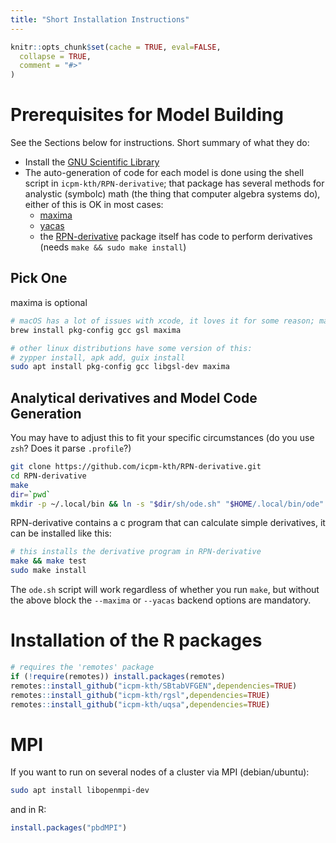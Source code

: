 ```yaml
---
title: "Short Installation Instructions"
---
```


```r
knitr::opts_chunk$set(cache = TRUE, eval=FALSE,
  collapse = TRUE,
  comment = "#>"
)
```

# Prerequisites for Model Building

See the Sections below for instructions. Short summary of what they do:

* Install the [GNU Scientific Library](https://www.gnu.org/software/gsl/)
* The auto-generation of code for each model is done using the shell script in
  `icpm-kth/RPN-derivative`; that package has several methods for
  analystic (symbolc) math (the thing that computer algebra systems
  do), either of this is OK in most cases:
    - [maxima](https://maxima.sourceforge.io/)
    - [yacas](http://www.yacas.org/index.html)
    - the [RPN-derivative](icpm-kth/RPN-derivative) package
      itself has code to perform derivatives
      (needs `make && sudo make install`)

## Pick One

maxima is optional

```sh
# macOS has a lot of issues with xcode, it loves it for some reason; maybe agree to xcode license
brew install pkg-config gcc gsl maxima
```

```sh
# other linux distributions have some version of this:
# zypper install, apk add, guix install
sudo apt install pkg-config gcc libgsl-dev maxima
```

## Analytical derivatives and Model Code Generation

You may have to adjust this to fit your specific circumstances (do you use `zsh`? Does it parse `.profile`?)

```sh
git clone https://github.com/icpm-kth/RPN-derivative.git
cd RPN-derivative
make
dir=`pwd`
mkdir -p ~/.local/bin && ln -s "$dir/sh/ode.sh" "$HOME/.local/bin/ode"
```

RPN-derivative contains a c program that can calculate simple derivatives, it can be installed like this:
```sh
# this installs the derivative program in RPN-derivative
make && make test
sudo make install
```

The `ode.sh` script will work regardless of whether you run `make`,
but without the above block the `--maxima` or `--yacas` backend options are
mandatory.

# Installation of the R packages

```r
# requires the 'remotes' package
if (!require(remotes)) install.packages(remotes)
remotes::install_github("icpm-kth/SBtabVFGEN",dependencies=TRUE)
remotes::install_github("icpm-kth/rgsl",dependencies=TRUE)
remotes::install_github("icpm-kth/uqsa",dependencies=TRUE)
```

# MPI

If you want to run on several nodes of a cluster via MPI (debian/ubuntu):

```sh
sudo apt install libopenmpi-dev
```

and in R:

```r
install.packages("pbdMPI")
```

